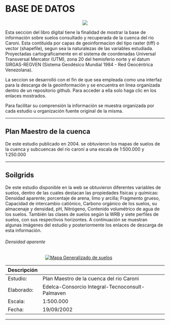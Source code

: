 # BASE DE DATOS {-}

<center>![](Imagenes/map-1974699_1280.png)</center>

Esta seccion del libro digital tiene la finalidad de mostrar la base de información sobre suelos consultado y recuperada de la cuenca del rio Caroni. Esta contituida por capas de geoinformacion del tipo raster (tiff) o vector (shapefile), segun sea la naturalezas de las variables estudiada. Proyectadas cartograficamente en el sistema de coordenadas Universal Transversal Mercator (UTM), zona 20 del hemisferio norte y el datum SIRGAS-REGVEN (Sistema Geodésico Mundial 1984 - Red Geocéntrica Venezolana).

La seccion se desarrolló con el fin de que sea empleada como una interfaz para la descarga de la geoinformación y se encuentra en linea organizada dentro de un repositorio github. Para acceder a ella solo haga clic en los enlaces mostrados.

Para facilitar su comprensión la información se muestra organizada por cada estudio u organización fuente original de la misma.

---

## Plan Maestro de la cuenca {-}

De este estudio publicado en 2004. se obtuvieron los mapas de suelos de la cuenca y subcuencas del río caroní a una escala de 1:500.000 y 1:250.000 

---

## Soilgrids {-}

De este estudio disponible en la web se obtuvieron diferentes variables de suelos, dentro de las cuales destacan las propiedades físicas y químicas: Densidad aparente; porcentaje de arena, limo y arcilla; Fragmento grueso, Capacidad de intercambio catiónico, Carbono orgánico de los suelos, su almacenaje y densidad,  pH, Nitrógeno, Contenido volumétrico de agua de los suelos. También las clases de suelos según la WRB y siete perfiles de suelos, con sus respectivos horizontes. A continuación se muestran algunas imágenes del estudio y posteriormente los enlaces de descarga de esta información.

###### Densidad aparente {-}

<div>
<p style = 'text-align:center;'>
<a style = 'padding-right: 40px;' href="Imagenes/DA.png" target="_blank" title="Mapa Generalizado de suelos"><img src="Imagenes/DA.png" alt="Mapa Generalizado de suelos"/></a>
</p>
</div>


|Descripción||
|:---|:---|
|Estudio:|Plan Maestro de la cuenca del rio Caroni|
|Elaborado:|Edelca-Consorcio Integral-Tecnoconsult-Palmaven|
|Escala:|1:500.000|
|Fecha:|19/09/2002|

---
